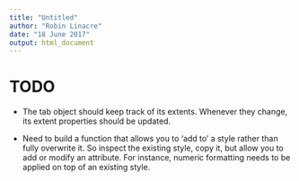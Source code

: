 ```yaml
---
title: "Untitled"
author: "Robin Linacre"
date: "18 June 2017"
output: html_document
---
```


# TODO

* The tab object should keep track of its extents.  Whenever they change, its extent properties should be updated.
 
 
 
* Need to build a function that allows you to 'add to' a style rather than fully overwrite it.  So inspect the existing style, copy it, but allow you to add or modify an attribute.
 For instance, numeric formatting needs to be applied on top of an existing style.
